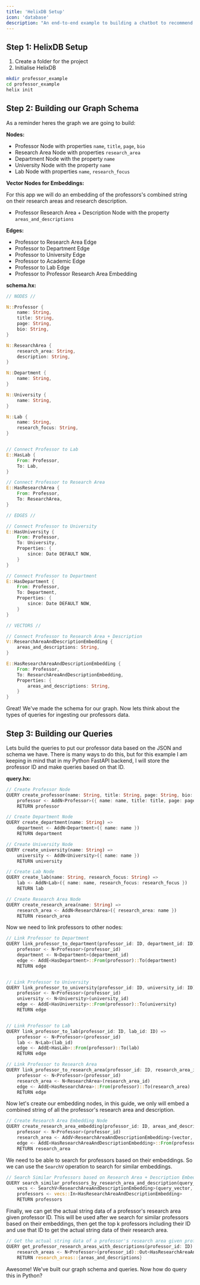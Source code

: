 ```yaml
---
title: 'HelixDB Setup'
icon: 'database'
description: "An end-to-end example to building a chatbot to recommend professors."
---
```


## Step 1: HelixDB Setup

1. Create a folder for the project
2. Initialise HelixDB

```bash
mkdir professor_example
cd professor_example
helix init
```

## Step 2: Building our Graph Schema

As a reminder heres the graph we are going to build:

**Nodes:**

- Professor Node with properties `name`, `title`, `page`, `bio`
- Research Area Node with properties `research_area`
- Department Node with the property `name`
- University Node with the property `name`
- Lab Node with properties `name`, `research_focus`

**Vector Nodes for Embeddings:**

For this app we will do an embedding of the professors's combined string on their research areas and research description.

- Professor Research Area + Description Node with the property `areas_and_descriptions`

**Edges:**

- Professor to Research Area Edge
- Professor to Department Edge
- Professor to University Edge
- Professor to Academic Edge
- Professor to Lab Edge
- Professor to Professor Research Area Embedding

**schema.hx:**

```rust
// NODES //

N::Professor {
    name: String,
    title: String,
    page: String,
    bio: String,
}

N::ResearchArea {
    research_area: String,
    description: String,
}

N::Department {
    name: String,
}   

N::University {
    name: String,
}

N::Lab {
    name: String,
    research_focus: String,
}


// Connect Professor to Lab
E::HasLab {
    From: Professor,
    To: Lab,
}

// Connect Professor to Research Area
E::HasResearchArea {
    From: Professor,
    To: ResearchArea,
}

// EDGES //

// Connect Professor to University
E::HasUniversity {
    From: Professor,
    To: University,
    Properties: {
        since: Date DEFAULT NOW,
    }
}

// Connect Professor to Department
E::HasDepartment {
    From: Professor,
    To: Department,
    Properties: {
        since: Date DEFAULT NOW,
    }
}

// VECTORS //

// Connect Professor to Research Area + Description
V::ResearchAreaAndDescriptionEmbedding {
    areas_and_descriptions: String,
}

E::HasResearchAreaAndDescriptionEmbedding {
    From: Professor,
    To: ResearchAreaAndDescriptionEmbedding,
    Properties: {
        areas_and_descriptions: String,
    }
}
```

Great! We've made the schema for our graph. Now lets think about the types of queries for ingesting our professors data.

## Step 3: Building our Queries

Lets build the queries to put our professor data based on the JSON and schema we have. There is many ways to do this, but for this
example I am keeping in mind that in my Python FastAPI backend, I will store the professor ID and make queries based on that ID.

**query.hx:**
```rust
// Create Professor Node
QUERY create_professor(name: String, title: String, page: String, bio: String ) =>
    professor <- AddN<Professor>({ name: name, title: title, page: page, bio: bio })
    RETURN professor

// Create Department Node
QUERY create_department(name: String) =>
    department <- AddN<Department>({ name: name })
    RETURN department

// Create University Node
QUERY create_university(name: String) =>
    university <- AddN<University>({ name: name })
    RETURN university

// Create Lab Node
QUERY create_lab(name: String, research_focus: String) =>
    lab <- AddN<Lab>({ name: name, research_focus: research_focus })
    RETURN lab

// Create Research Area Node
QUERY create_research_area(name: String) =>
    research_area <- AddN<ResearchArea>({ research_area: name })
    RETURN research_area
```

Now we need to link professors to other nodes:


```rust
// Link Professor to Department
QUERY link_professor_to_department(professor_id: ID, department_id: ID) =>
    professor <- N<Professor>(professor_id)
    department <- N<Department>(department_id)
    edge <- AddE<HasDepartment>::From(professor)::To(department)
    RETURN edge


// Link Professor to University
QUERY link_professor_to_university(professor_id: ID, university_id: ID) =>
    professor <- N<Professor>(professor_id)
    university <- N<University>(university_id)
    edge <- AddE<HasUniversity>::From(professor)::To(university)
    RETURN edge


// Link Professor to Lab
QUERY link_professor_to_lab(professor_id: ID, lab_id: ID) =>
    professor <- N<Professor>(professor_id)
    lab <- N<Lab>(lab_id)
    edge <- AddE<HasLab>::From(professor)::To(lab)
    RETURN edge

// Link Professor to Research Area
QUERY link_professor_to_research_area(professor_id: ID, research_area_id: ID) =>
    professor <- N<Professor>(professor_id)
    research_area <- N<ResearchArea>(research_area_id)
    edge <- AddE<HasResearchArea>::From(professor)::To(research_area)
    RETURN edge
```

Now let's create our embedding nodes, in this guide, we only will embed a combined string of all the professor's research area and description.

```rust
// Create Research Area Embedding Node
QUERY create_research_area_embedding(professor_id: ID, areas_and_descriptions: String, vector: [F64]) =>
    professor <- N<Professor>(professor_id)
    research_area <- AddV<ResearchAreaAndDescriptionEmbedding>(vector, { areas_and_descriptions: areas_and_descriptions })
    edge <- AddE<HasResearchAreaAndDescriptionEmbedding>::From(professor)::To(research_area)
    RETURN research_area
```

We need to be able to search for professors based on their embeddings. So we can use the `SearchV` operation to search for similar embeddings.

```rust
// Search Similar Professors based on Research Area + Description Embedding
QUERY search_similar_professors_by_research_area_and_description(query_vector: [F64], k: I64) =>
    vecs <- SearchV<ResearchAreaAndDescriptionEmbedding>(query_vector, k)
    professors <- vecs::In<HasResearchAreaAndDescriptionEmbedding>
    RETURN professors
```

Finally, we can get the actual string data of a professor's research area given professor ID. This will be
used after we search for similar professors based on their embeddings, then get the top k professors including
their ID and use that ID to get the actual string data of their research area.

```rust
// Get the actual string data of a professor's research area given professor ID
QUERY get_professor_research_areas_with_descriptions(professor_id: ID) =>
    research_areas <- N<Professor>(professor_id)::Out<HasResearchAreaAndDescriptionEmbedding>
    RETURN research_areas::{areas_and_descriptions}
```

Awesome! We've built our graph schema and queries. Now how do query this in Python?